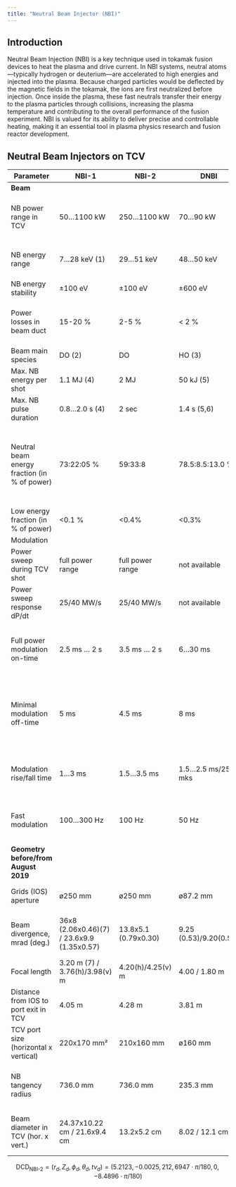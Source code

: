 ```yaml
---
title: "Neutral Beam Injector (NBI)"
---
```


## Introduction
Neutral Beam Injection (NBI) is a key technique used in tokamak fusion devices to heat the plasma and drive current. In NBI systems, neutral atoms—typically hydrogen or deuterium—are accelerated to high energies and injected into the plasma. Because charged particles would be deflected by the magnetic fields in the tokamak, the ions are first neutralized before injection. Once inside the plasma, these fast neutrals transfer their energy to the plasma particles through collisions, increasing the plasma temperature and contributing to the overall performance of the fusion experiment. NBI is valued for its ability to deliver precise and controllable heating, making it an essential tool in plasma physics research and fusion reactor development.


## Neutral Beam Injectors on TCV


| **Parameter**                                    | **NBI-1**                             | **NBI-2**                             | **DNBI**                              | **Comment**                                                                                                                                               |
|--------------------------------------------------|---------------------------------------|---------------------------------------|---------------------------------------|-----------------------------------------------------------------------------------------------------------------------------------------------------------|
| **Beam**                                         |                                       |                                       |                                       |                                                                                                                                                           |
| NB power range in TCV                            | 50...1100 kW                          | 250...1100 kW                         | 70...90 kW                            | 14% of losses in the beam duct excluded for NBI-1                                                                                                         |
| NB energy range                                  | 7...28 keV (1)                        | 29...51 keV                           | 48...50 keV                           | DNBI with lower (up to 25-30 keV) possible                                                                                                                |
| NB energy stability                              | ±100 eV                               | ±100 eV                               | ±600 eV                               |                                                                                                                                                           |
| Power losses in beam duct                        | 15-20 %                               | 2-5 %                                 | < 2 %                                 | NBI-1 size in horizontal direction mismatch specification                                                                                                 |
| Beam main species                                | DO (2)                                | DO                                    | HO (3)                                |                                                                                                                                                           |
| Max. NB energy per shot                          | 1.1 MJ (4)                            | 2 MJ                                  | 50 kJ (5)                             |                                                                                                                                                           |
| Max. NB pulse duration                           | 0.8...2.0 s (4)                       | 2 sec                                 | 1.4 s (5,6)                           |                                                                                                                                                           |
| Neutral beam energy fraction (in % of power)     | 73:22:05 %                            | 59:33:8                               | 78.5:8.5:13.0 %                       | at [1:1/2:1/3] of NB energy for nominal beam energy: 25/47/49 keV for NBI-1(D)/NBI-2(D)/DNBI(H)                                                           |
| Low energy fraction (in % of power)             | <0.1 %                                | <0.4%                                 | <0.3%                                 | with 1/(12..16) of NB energy                                                                                                                              |
| Modulation                                      |                                       |                                       |                                       |                                                                                                                                                           |
| Power sweep during TCV shot                     | full power range                      | full power range                      | not available                         | few sweeps for NBIs possible                                                                                                                               |
| Power sweep response dP/dt                       | 25/40 MW/s                            | 25/40 MW/s                            | not available                         | slope limit of NBI power (up/down)                                                                                                                        |
| Full power modulation on-time                   | 2.5 ms ... 2 s                        | 3.5 ms ... 2 s                        | 6...30 ms                             | Min. DNBI modulation on-time is limited by current rise time                                                                                                |
| Minimal modulation off-time                      | 5 ms                                  | 4.5 ms                                | 8 ms                                  | limited by delay between suppression grid modulation and beam current                                                                                     |
| Modulation rise/fall time                        | 1...3 ms                              | 1.5...3.5 ms                          | 1.5...2.5 ms/250 mks                  | shorter DNBI time planned after upgrade of power supply                                                                                                    |
| Fast modulation                                  | 100...300 Hz                          | 100 Hz                                | 50 Hz                                 | NBIs at reduced power and higher divergence                                                                                                                |
| **Geometry before/from August 2019**            |                                       |                                       |                                       |                                                                                                                                                           |
| Grids (IOS) aperture                             | ø250 mm                               | ø250 mm                               | ø87.2 mm                              | area of grids with beamlet apertures                                                                                                                       |
| Beam divergence, mrad (deg.)                     | 36x8 (2.06x0.46)(7) / 23.6x9.9 (1.35x0.57) | 13.8x5.1 (0.79x0.30)                  | 9.25 (0.53)/9.20(0.53)                | NBIs (horizontal) x (vertical) according to measurement                                                                                                    |
| Focal length                                    | 3.20 m (7) / 3.76(h)/3.98(v) m       | 4.20(h)/4.25(v) m                    | 4.00 / 1.80 m                         | according to measurement                                                                                                                                    |
| Distance from IOS to port exit in TCV            | 4.05 m                                | 4.28 m                                | 3.81 m                                | along beam axis                                                                                                                                           |
| TCV port size (horizontal x vertical)            | 220x170 mm²                           | 210x160 mm                            | ø160 mm                               | NBIs: rectangular, DNBI: circular                                                                                                                           |
| NB tangency radius                               | 736.0 mm                              | 736.0 mm                              | 235.3 mm                              | distance from NB axis to TCV machine vertical axis                                                                                                        |
| Beam diameter in TCV (hor. x vert.)              | 24.37x10.22 cm / 21.6x9.4 cm          | 13.2x5.2 cm                           | 8.02 / 12.1 cm                        | (1/e) level, NBIs in horizontal cutted by port size                                                                                                       |



$$
\text{DCD}_{\text{NBI-2}} = (r_d, Z_d, \phi_d, \theta_d, tv_d) = (5.2123, -0.0025, 212,6947 \cdot \pi/180, 0, -8.4896 \cdot \pi/180)
$$